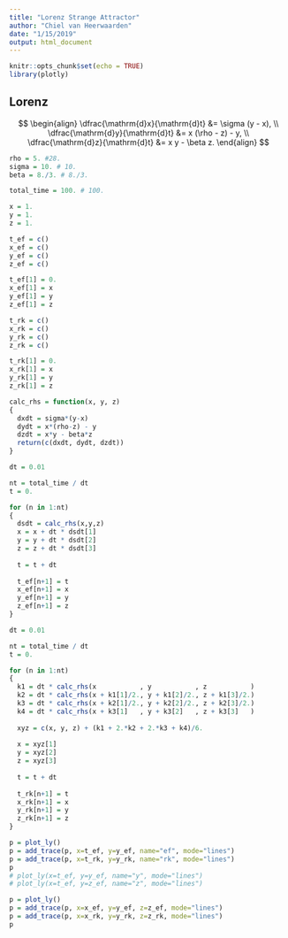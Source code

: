 ```yaml
---
title: "Lorenz Strange Attractor"
author: "Chiel van Heerwaarden"
date: "1/15/2019"
output: html_document
---
```


```r
knitr::opts_chunk$set(echo = TRUE)
library(plotly)
```

## Lorenz

$$
\begin{align}
\dfrac{\mathrm{d}x}{\mathrm{d}t} &= \sigma (y - x), \\
\dfrac{\mathrm{d}y}{\mathrm{d}t} &= x (\rho - z) - y, \\
\dfrac{\mathrm{d}z}{\mathrm{d}t} &= x y - \beta z.
\end{align}
$$

```r
rho = 5. #28.
sigma = 10. # 10.
beta = 8./3. # 8./3.

total_time = 100. # 100.
```

```r
x = 1.
y = 1.
z = 1.

t_ef = c()
x_ef = c()
y_ef = c()
z_ef = c()

t_ef[1] = 0.
x_ef[1] = x
y_ef[1] = y
z_ef[1] = z

t_rk = c()
x_rk = c()
y_rk = c()
z_rk = c()

t_rk[1] = 0.
x_rk[1] = x
y_rk[1] = y
z_rk[1] = z
```

```r
calc_rhs = function(x, y, z)
{
  dxdt = sigma*(y-x)
  dydt = x*(rho-z) - y
  dzdt = x*y - beta*z
  return(c(dxdt, dydt, dzdt))
}
```

```r
dt = 0.01

nt = total_time / dt
t = 0.

for (n in 1:nt)
{
  dsdt = calc_rhs(x,y,z)
  x = x + dt * dsdt[1]
  y = y + dt * dsdt[2]
  z = z + dt * dsdt[3]
  
  t = t + dt
  
  t_ef[n+1] = t
  x_ef[n+1] = x
  y_ef[n+1] = y
  z_ef[n+1] = z
}
```

```r
dt = 0.01

nt = total_time / dt
t = 0.

for (n in 1:nt)
{
  k1 = dt * calc_rhs(x           , y           , z           )
  k2 = dt * calc_rhs(x + k1[1]/2., y + k1[2]/2., z + k1[3]/2.)
  k3 = dt * calc_rhs(x + k2[1]/2., y + k2[2]/2., z + k2[3]/2.)
  k4 = dt * calc_rhs(x + k3[1]   , y + k3[2]   , z + k3[3]   )
  
  xyz = c(x, y, z) + (k1 + 2.*k2 + 2.*k3 + k4)/6.
  
  x = xyz[1]
  y = xyz[2]
  z = xyz[3]
  
  t = t + dt
  
  t_rk[n+1] = t
  x_rk[n+1] = x
  y_rk[n+1] = y
  z_rk[n+1] = z
}
```

```r
p = plot_ly()
p = add_trace(p, x=t_ef, y=y_ef, name="ef", mode="lines")
p = add_trace(p, x=t_rk, y=y_rk, name="rk", mode="lines")
p
# plot_ly(x=t_ef, y=y_ef, name="y", mode="lines")
# plot_ly(x=t_ef, y=z_ef, name="z", mode="lines")
```
```r
p = plot_ly()
p = add_trace(p, x=x_ef, y=y_ef, z=z_ef, mode="lines")
p = add_trace(p, x=x_rk, y=y_rk, z=z_rk, mode="lines")
p
```
